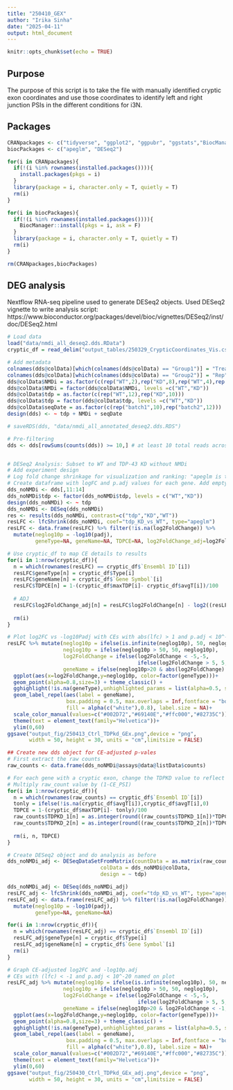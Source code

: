 ```yaml
---
title: "250410_GEX"
author: "Irika Sinha"
date: "2025-04-11"
output: html_document
---
```


```r
knitr::opts_chunk$set(echo = TRUE)
```

## Purpose

The purpose of this script is to take the file with manually identified cryptic exon coordinates and use those coordinates to identify left and right junction PSIs in the different conditions for i3N. 

## Packages

```r
CRANpackages <- c("tidyverse", "ggplot2", "ggpubr", "ggstats","BiocManager","viridis","gghighlight", "ggrepel")
biocPackages <- c("apeglm", "DESeq2")

for(i in CRANpackages){
  if(!(i %in% rownames(installed.packages()))){
    install.packages(pkgs = i)
  }
  library(package = i, character.only = T, quietly = T)
  rm(i)
}

for(i in biocPackages){
  if(!(i %in% rownames(installed.packages()))){
    BiocManager::install(pkgs = i, ask = F)
  }
  library(package = i, character.only = T, quietly = T)
  rm(i)
}

rm(CRANpackages,biocPackages)

```

## DEG analysis
Nextflow RNA-seq pipeline used to generate DESeq2 objects.
Used DESeq2 vignette to write analysis script: https://www.bioconductor.org/packages/devel/bioc/vignettes/DESeq2/inst/doc/DESeq2.html

```r
# Load data
load("data/nmdi_all_deseq2.dds.RData")
cryptic_df = read_delim("output_tables/250329_CrypticCoordinates_Vis.csv")

# Add metadata
colnames(dds@colData)[which(colnames(dds@colData) == "Group1")] = "Treatment"
colnames(dds@colData)[which(colnames(dds@colData) == "Group2")] = "Rep"
dds@colData$NMDi = as.factor(c(rep("WT",2),rep("KD",8),rep("WT",4),rep("KD",8)))
dds@colData$NMDi = factor(dds@colData$NMDi, levels =c("WT","KD"))
dds@colData$tdp = as.factor(c(rep("WT",12),rep("KD",10)))
dds@colData$tdp = factor(dds@colData$tdp, levels =c("WT","KD"))
dds@colData$seqDate = as.factor(c(rep("batch1",10),rep("batch2",12)))
design(dds) <- ~ tdp + NMDi + seqDate

# saveRDS(dds, "data/nmdi_all_annotated_deseq2.dds.RDS")

# Pre-filtering
dds <- dds[rowSums(counts(dds)) >= 10,] # at least 10 total reads across all samples


# DESeq2 Analysis: Subset to WT and TDP-43 KD without NMDi
# Add experiment design
# Log fold change shrinkage for visualization and ranking: "apeglm is the adaptive t prior shrinkage estimator from the apeglm package (Zhu, Ibrahim, and Love 2018). As of version 1.28.0, it is the default estimator."
# Create dataframe with logFC and p.adj values for each gene. Add empty cols for CE type, CE name, TDPCE (1-PSI)
dds_noNMDi <- dds[,11:14]
dds_noNMDi$tdp <- factor(dds_noNMDi$tdp, levels = c("WT","KD"))
design(dds_noNMDi) <- ~ tdp
dds_noNMDi <- DESeq(dds_noNMDi)
res <- results(dds_noNMDi, contrast=c("tdp","KD","WT"))
resLFC <- lfcShrink(dds_noNMDi, coef="tdp_KD_vs_WT", type="apeglm")
resLFC <- data.frame(resLFC) %>% filter(!is.na(log2FoldChange)) %>% 
  mutate(neglog10p = -log10(padj), 
         geneType=NA, geneName=NA, TDPCE=NA, log2FoldChange_adj=log2FoldChange)

# Use cryptic_df to map CE details to results
for(i in 1:nrow(cryptic_df)){
  n = which(rownames(resLFC) == cryptic_df$`Ensembl ID`[i])
  resLFC$geneType[n] = cryptic_df$Type[i]
  resLFC$geneName[n] = cryptic_df$`Gene Symbol`[i]
  resLFC$TDPCE[n] = 1-(cryptic_df$maxTDP[i]- cryptic_df$avgT[i])/100
  
  # ADJ
  resLFC$log2FoldChange_adj[n] = resLFC$log2FoldChange[n] - log2((resLFC$TDPCE[n]+0.0001))
  
  rm(i)
}

# Plot log2FC vs -log10Padj with CEs with abs(lfc) > 1 and p.adj < 10^-20 named on plot
resLFC %>% mutate(neglog10p = ifelse(is.infinite(neglog10p), 50, neglog10p),
                  neglog10p = ifelse(neglog10p > 50, 50, neglog10p),
                  log2FoldChange = ifelse(log2FoldChange < -5,-5, 
                                          ifelse(log2FoldChange > 5, 5, log2FoldChange)),
                  geneName = ifelse(neglog10p>20 & abs(log2FoldChange) > 1,geneName,"")) %>%
  ggplot(aes(x=log2FoldChange,y=neglog10p, color=factor(geneType)))+ 
  geom_point(alpha=0.8,size=3) + theme_classic() + 
  gghighlight(!is.na(geneType),unhighlighted_params = list(alpha=0.5, size=2))+
  geom_label_repel(aes(label = geneName), 
                   box.padding = 0.5, max.overlaps = Inf,fontface = "bold",
                   fill = alpha(c("white"),0.8), label.size = NA)+
  scale_color_manual(values=c("#002D72","#69140E","#ffc000","#82735C"))+
  theme(text = element_text(family="Helvetica"))+
  ylim(0,60)
ggsave("output_fig/250413_Ctrl_TDPkd_GEx.png",device = "png", 
       width = 50, height = 30, units = "cm",limitsize = FALSE)

## Create new dds object for CE-adjusted p-vales
# First extract the raw counts
raw_counts <- data.frame(dds_noNMDi@assays@data@listData$counts)

# For each gene with a cryptic exon, change the TDPKD value to reflect effective downregulation of the gene due to CE inclusion
# Multiply raw_count value by (1-CE_PSI)
for(i in 1:nrow(cryptic_df)){
  n = which(rownames(raw_counts) == cryptic_df$`Ensembl ID`[i])
  tonly = ifelse(!is.na(cryptic_df$avgT[i]),cryptic_df$avgT[i],0)
  TDPCE = 1-(cryptic_df$maxTDP[i]- tonly)/100
  raw_counts$TDPKD_1[n] = as.integer(round((raw_counts$TDPKD_1[n])*TDPCE,0))
  raw_counts$TDPKD_2[n] = as.integer(round((raw_counts$TDPKD_2[n])*TDPCE,0))
  
  rm(i, n, TDPCE)
}

# Create DESeq2 object and do analysis as before
dds_noNMDi_adj <- DESeqDataSetFromMatrix(countData = as.matrix(raw_counts),
                              colData = dds_noNMDi@colData,
                              design = ~ tdp)

dds_noNMDi_adj <- DESeq(dds_noNMDi_adj)
resLFC_adj <- lfcShrink(dds_noNMDi_adj, coef="tdp_KD_vs_WT", type="apeglm")
resLFC_adj <- data.frame(resLFC_adj) %>% filter(!is.na(log2FoldChange)) %>% 
  mutate(neglog10p = -log10(padj), 
         geneType=NA, geneName=NA)

for(i in 1:nrow(cryptic_df)){
  n = which(rownames(resLFC_adj) == cryptic_df$`Ensembl ID`[i])
  resLFC_adj$geneType[n] = cryptic_df$Type[i]
  resLFC_adj$geneName[n] = cryptic_df$`Gene Symbol`[i]
  rm(i)
}

# Graph CE-adjusted log2FC and -log10p.adj
# CEs with (lfc) < -1 and p.adj < 10^-20 named on plot
resLFC_adj %>% mutate(neglog10p = ifelse(is.infinite(neglog10p), 50, neglog10p),
                  neglog10p = ifelse(neglog10p > 50, 50, neglog10p),
                  log2FoldChange = ifelse(log2FoldChange < -5,-5, 
                                          ifelse(log2FoldChange > 5, 5, log2FoldChange)),
                  geneName = ifelse(neglog10p>20 & log2FoldChange < -1,geneName,"")) %>%
  ggplot(aes(x=log2FoldChange,y=neglog10p, color=factor(geneType)))+ 
  geom_point(alpha=0.8,size=3) + theme_classic() + 
  gghighlight(!is.na(geneType),unhighlighted_params = list(alpha=0.5, size=2))+
  geom_label_repel(aes(label = geneName), 
                   box.padding = 0.5, max.overlaps = Inf,fontface = "bold",
                   fill = alpha(c("white"),0.8), label.size = NA)+
  scale_color_manual(values=c("#002D72","#69140E","#ffc000","#82735C"))+
  theme(text = element_text(family="Helvetica"))+
  ylim(0,60)
ggsave("output_fig/250430_Ctrl_TDPkd_GEx_adj.png",device = "png", 
       width = 50, height = 30, units = "cm",limitsize = FALSE)



```